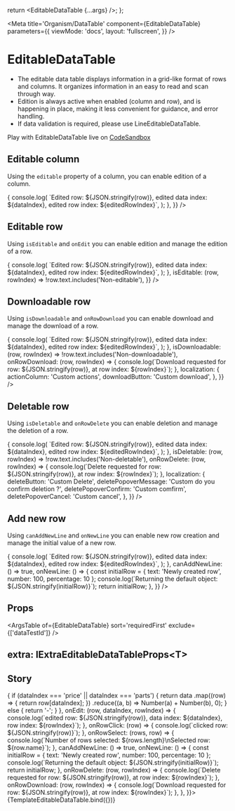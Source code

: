 


  return <EditableDataTable {...args} />;
};

<Meta
  title='Organism/DataTable'
  component={EditableDataTable}
  parameters={{
    viewMode: 'docs',
    layout: 'fullscreen',
  }}
/>

# EditableDataTable

- The editable data table displays information in a grid-like format of rows and columns. It organizes
  information in an easy to read and scan through way.
- Edition is always active when enabled (column and row), and is happening in place, making it less
  convenient for guidance, and error handling.
- If data validation is required, please use <LinkTo story="Line-Editable-Data-Table">LineEditableDataTable</LinkTo>.

Play with EditableDataTable live on [CodeSandbox](https://codesandbox.io/s/editabledatatable-demo-2tbec3)

## Editable column

Using the `editable` property of a column, you can enable edition of a column.

<Canvas>
  <EditableDataTable
    columns={[
      { currency: '€', dataIndex: 'amount', editable: true, title: 'Amount (editable)', type: ColumnType.AMOUNT },
      { dataIndex: 'number', editable: false, title: 'Number (non-editable)', type: ColumnType.NUMBER },
      { dataIndex: 'percentage', editable: true, title: 'Percentage (editable)', type: ColumnType.PERCENTAGE },
    ]}
    data={[
      { amount: 0, number: 0, percentage: 0 },
      { amount: 1, number: 10, percentage: 100 },
      { amount: 2, number: 20, percentage: 200 },
    ]}
    extra={{
      onEdit: (row, dataIndex, editedRowIndex) => {
        console.log(
          `Edited row: ${JSON.stringify(row)}, edited data index: ${dataIndex}, edited row index: ${editedRowIndex}`,
        );
      },
    }}
  />
</Canvas>

## Editable row

Using `isEditable` and `onEdit` you can enable edition and manage the edition of a row.

<Canvas>
  <EditableDataTable
    columns={[
      { dataIndex: 'text', editable: true, title: 'Text (editable)', type: ColumnType.TEXT },
      { dataIndex: 'number', editable: false, title: 'Number (non-editable)', type: ColumnType.NUMBER },
      { dataIndex: 'percentage', editable: true, title: 'Percentage (editable)', type: ColumnType.PERCENTAGE },
    ]}
    data={[
      { text: 'Editable row 0', number: 0, percentage: 0 },
      { text: 'Non-editable row 1', number: 10, percentage: 100 },
      { text: 'Editable row 2', number: 20, percentage: 200 },
    ]}
    extra={{
      onEdit: (row, dataIndex, editedRowIndex) => {
        console.log(
          `Edited row: ${JSON.stringify(row)}, edited data index: ${dataIndex}, edited row index: ${editedRowIndex}`,
        );
      },
      isEditable: (row, rowIndex) => !row.text.includes('Non-editable'),
    }}
  />
</Canvas>

## Downloadable row

Using `isDownloadable` and `onRowDownload` you can enable download and manage the download of a row.

<Canvas>
  <EditableDataTable
    columns={[
      { dataIndex: 'text', editable: true, title: 'Text', type: ColumnType.TEXT },
      { dataIndex: 'number', editable: true, title: 'Number', type: ColumnType.NUMBER },
      { dataIndex: 'percentage', editable: true, title: 'Percentage', type: ColumnType.PERCENTAGE },
    ]}
    data={[
      { text: 'Downloadable row 0', number: 0, percentage: 0 },
      { text: 'Non-downloadable row 1', number: 10, percentage: 100 },
      { text: 'Downloadable row 2', number: 20, percentage: 200 },
    ]}
    extra={{
      onEdit: (row, dataIndex, editedRowIndex) => {
        console.log(
          `Edited row: ${JSON.stringify(row)}, edited data index: ${dataIndex}, edited row index: ${editedRowIndex}`,
        );
      },
      isDownloadable: (row, rowIndex) => !row.text.includes('Non-downloadable'),
      onRowDownload: (row, rowIndex) => {
        console.log(`Download requested for row: ${JSON.stringify(row)}, at row index: ${rowIndex}`);
      },
      localization: {
        actionColumn: 'Custom actions',
        downloadButton: 'Custom download',
      },
    }}
  />
</Canvas>

## Deletable row

Using `isDeletable` and `onRowDelete` you can enable deletion and manage the deletion of a row.

<Canvas>
  <EditableDataTable
    columns={[
      { dataIndex: 'text', editable: true, title: 'Text', type: ColumnType.TEXT },
      { dataIndex: 'number', editable: true, title: 'Number', type: ColumnType.NUMBER },
      { dataIndex: 'percentage', editable: true, title: 'Percentage', type: ColumnType.PERCENTAGE },
    ]}
    data={[
      { text: 'Deletable row 0', number: 0, percentage: 0 },
      { text: 'Non-deletable row 1', number: 10, percentage: 100 },
      { text: 'Deletable row 2', number: 20, percentage: 200 },
    ]}
    extra={{
      onEdit: (row, dataIndex, editedRowIndex) => {
        console.log(
          `Edited row: ${JSON.stringify(row)}, edited data index: ${dataIndex}, edited row index: ${editedRowIndex}`,
        );
      },
      isDeletable: (row, rowIndex) => !row.text.includes('Non-deletable'),
      onRowDelete: (row, rowIndex) => {
        console.log(`Delete requested for row: ${JSON.stringify(row)}, at row index: ${rowIndex}`);
      },
      localization: {
        deleteButton: 'Custom Delete',
        deletePopoverMessage: 'Custom do you confirm deletion ?',
        deletePopoverConfirm: 'Custom comfirm',
        deletePopoverCancel: 'Custom cancel',
      },
    }}
  />
</Canvas>

## Add new row

Using `canAddNewLine` and `onNewLine` you can enable new row creation and manage the initial value of a new row.

<Canvas>
  <EditableDataTable
    columns={[
      { dataIndex: 'text', editable: false, title: 'Text', type: ColumnType.TEXT },
      { dataIndex: 'number', editable: true, title: 'Number', type: ColumnType.NUMBER },
      { dataIndex: 'percentage', editable: true, title: 'Percentage', type: ColumnType.PERCENTAGE },
    ]}
    data={[
      { text: 'Existing row 0', number: 0, percentage: 0 },
      { text: 'Existing row 1', number: 10, percentage: 100 },
      { text: 'Existing row 2', number: 20, percentage: 200 },
    ]}
    extra={{
      onEdit: (row, dataIndex, editedRowIndex) => {
        console.log(
          `Edited row: ${JSON.stringify(row)}, edited data index: ${dataIndex}, edited row index: ${editedRowIndex}`,
        );
      },
      canAddNewLine: () => true,
      onNewLine: () => {
        const initialRow = { text: 'Newly created row', number: 100, percentage: 10 };
        console.log(`Returning the default object: ${JSON.stringify(initialRow)}`);
        return initialRow;
      },
    }}
  />
</Canvas>

## Props

<ArgsTable of={EditableDataTable} sort='requiredFirst' exclude={['dataTestId']} />

## extra: IExtraEditableDataTableProps<T\>

<ArgsTable of={FakeExtraEditableDataTable} sort='requiredFirst' />

## Story

<Canvas>
  <Story
    name='EditableDataTable'
    args={{
      data: [
        {
          name: 'Lorem ipsum dolor sit amet consectetur adipiscing elit',
          status: 'INACTIVE',
          price: -100000,
          parts: -10,
          startDate: new Date(2021, 2, 24),
        },
        {
          name: 'Consecte',
          status: 'ACTIVE',
          price: -2500000,
          parts: 15,
          startDate: new Date(2021, 1, 13),
        },
        {
          name: 'Sed',
          status: 'IN_PROGRESS',
          price: 150000,
          parts: 3,
          startDate: new Date(2021, 1, 4),
        },
        {
          name: 'dolore eu fugiat nulla pariatur',
          status: 'IN_PROGRESS',
          price: -354000,
          parts: 70,
          startDate: new Date(2021, 1, 15),
        },
        {
          name: 'Sed ut perspiciatis',
          status: 'ACTIVE',
          price: 4150000,
          parts: 30,
          startDate: new Date(2021, 2, 17),
        },
        {
          name: 'Ut enim ad minima veniam',
          status: 'ACTIVE',
          price: -70500,
          parts: 10,
          startDate: new Date(2021, 3, 10),
        },
      ],
      columns: [
        {
          title: 'Text',
          dataIndex: 'name',
          editable: true,
          type: ColumnType.TEXT,
          ellipsis: true,
          sorter: true,
          width: '20%',
        },
        {
          title: 'Badge',
          dataIndex: 'status',
          editable: true,
          sorter: true,
          type: ColumnType.BADGE,
          options: [
            { label: 'Inactive', value: 'INACTIVE' },
            { label: 'In progress', value: 'IN_PROGRESS' },
            { label: 'Active', value: 'ACTIVE' },
          ],
        },
        {
          title: 'Amount',
          dataIndex: 'price',
          editable: true,
          sorter: true,
          type: ColumnType.AMOUNT,
          currency: '€',
        },
        {
          title: 'Percentage',
          dataIndex: 'parts',
          editable: true,
          sorter: true,
          type: ColumnType.PERCENTAGE,
        },
        {
          title: 'Date',
          dataIndex: 'startDate',
          sorter: true,
          type: ColumnType.DATE,
        },
      ],
      extra: {
        computeTotal: (data, dataIndex) => {
          if (dataIndex === 'price' || dataIndex === 'parts') {
            return data
              .map((row) => {
                return row[dataIndex];
              })
              .reduce((a, b) => Number(a) + Number(b), 0);
          } else {
            return '-';
          }
        },
        onEdit: (row, dataIndex, rowIndex) => {
          console.log(`edited row: ${JSON.stringify(row)}, data index: ${dataIndex}, row index: ${rowIndex}`);
        },
        onRowClick: (row) => {
          console.log(`clicked row: ${JSON.stringify(row)}`);
        },
        onRowSelect: (rows, row) => {
          console.log(`Number of rows selected: ${rows.length}\nSelected row: ${row.name}`);
        },
        canAddNewLine: () => true,
        onNewLine: () => {
          const initialRow = { text: 'Newly created row', number: 100, percentage: 10 };
          console.log(`Returning the default object: ${JSON.stringify(initialRow)}`);
          return initialRow;
        },
        onRowDelete: (row, rowIndex) => {
          console.log(`Delete requested for row: ${JSON.stringify(row)}, at row index: ${rowIndex}`);
        },
        onRowDownload: (row, rowIndex) => {
          console.log(`Download requested for row: ${JSON.stringify(row)}, at row index: ${rowIndex}`);
        },
      },
    }}>
    {TemplateEditableDataTable.bind({})}
  </Story>
</Canvas>
